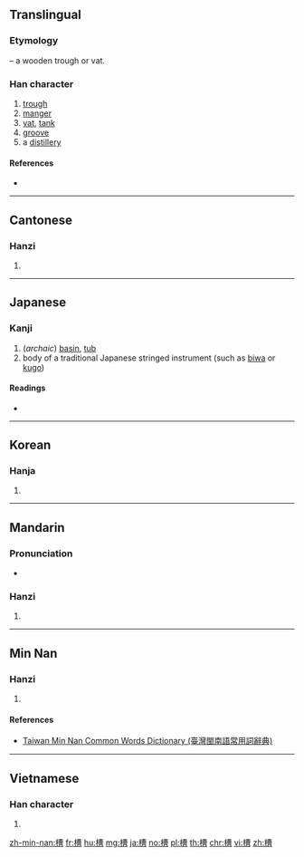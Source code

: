 ==Translingual==

===Etymology===
{{Han compound|木|t1=wood|曹|ls=psc|c1=s|c2=p}} – a wooden trough or vat.

===Han character===
{{Han char|rn=75|rad=木|as=11|sn=15|four=45966|canj=DTWA|ids=⿰木曹}}

# [[trough]]
# [[manger]]
# [[vat]], [[tank]]
# [[groove]]
# a [[distillery]]

====References====
* {{Han ref|kx=0548.140|dkj=15393|dj=0935.300|hdz=21275.120|uh=69FD|ud=27133|bh=BCD1|bd=48337}}

----

==Cantonese==

===Hanzi===
{{yue-hanzi|jyut=[[cou4]]|y=chou4}}

# {{defn|lang=yue|sort=木11}}

----

==Japanese==

===Kanji===
{{ja-kanji|grade=c|rs=木11}}

# (''archaic'') [[basin]], [[tub]]
# body of a traditional Japanese stringed instrument (such as [[biwa]] or [[kugo]])

====Readings====
* {{ja-readings|goon=[[ぞう]] (zō) {{non-joyo-reading}}|kanon=[[そう]] (sō)|kun=[[かいばおけ]] (kaibaoke), [[おけ]] (oke)}}

----

==Korean==

===Hanja===
{{ko-hanja|hangeul=조|eumhun=|rv=jo|mr=cho|y=co}}

# {{defn|lang=ko|sort=木11}}

----

==Mandarin==

===Pronunciation===
* {{audio|Zh-cáo.ogg|Audio|lang=cmn}}

===Hanzi===
{{cmn-hanzi|pin=[[cáo]] ([[cao2]])|wg=ts'ao<sup>2</sup>}}

# {{defn|lang=cmn|sort=木11}}

----

==Min Nan==

===Hanzi===
{{nan-hanzi|tlpa=tsô (tso<sup>5</sup>)}}

# {{defn|lang=nan|sort=木11}}

====References====
* [http://twblg.dict.edu.tw/holodict_new/result_detail.jsp?n_no=11143&curpage=1&sample=%E6%A7%BD&radiobutton=1&querytarget=1&limit=20&pagenum=1&rowcount=8 Taiwan Min Nan Common Words Dictionary (臺灣閩南語常用詞辭典)]

----

==Vietnamese==

===Han character===
{{vi-hantu|[[tàu]]|rs=木11}}

# {{defn|lang=vi|sort=木11}}

[[zh-min-nan:槽]]
[[fr:槽]]
[[hu:槽]]
[[mg:槽]]
[[ja:槽]]
[[no:槽]]
[[pl:槽]]
[[th:槽]]
[[chr:槽]]
[[vi:槽]]
[[zh:槽]]